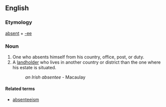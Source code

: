 ==English==
===Etymology===
[[absent]] + [[-ee]]

===Noun=== 
#One who absents himself from his country, office, post, or duty.
#A [[landholder]] who lives in another country or district than the one where his estate is situated.
#:''an Irish absentee'' - Macaulay

====Related terms====
*[[absenteeism]]